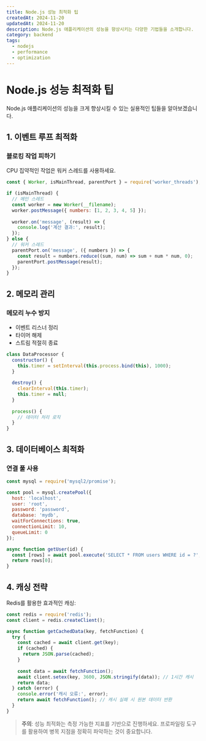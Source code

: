 ```yaml
---
title: Node.js 성능 최적화 팁
createdAt: 2024-11-20
updatedAt: 2024-11-20
description: Node.js 애플리케이션의 성능을 향상시키는 다양한 기법들을 소개합니다.
category: backend
tags:
  - nodejs
  - performance
  - optimization
---
```


# Node.js 성능 최적화 팁

Node.js 애플리케이션의 성능을 크게 향상시킬 수 있는 실용적인 팁들을 알아보겠습니다.

## 1. 이벤트 루프 최적화

### 블로킹 작업 피하기
CPU 집약적인 작업은 워커 스레드를 사용하세요.

```js
const { Worker, isMainThread, parentPort } = require('worker_threads');

if (isMainThread) {
  // 메인 스레드
  const worker = new Worker(__filename);
  worker.postMessage({ numbers: [1, 2, 3, 4, 5] });
  
  worker.on('message', (result) => {
    console.log('계산 결과:', result);
  });
} else {
  // 워커 스레드
  parentPort.on('message', ({ numbers }) => {
    const result = numbers.reduce((sum, num) => sum + num * num, 0);
    parentPort.postMessage(result);
  });
}
```

## 2. 메모리 관리

### 메모리 누수 방지
- 이벤트 리스너 정리
- 타이머 해제
- 스트림 적절히 종료

```js
class DataProcessor {
  constructor() {
    this.timer = setInterval(this.process.bind(this), 1000);
  }
  
  destroy() {
    clearInterval(this.timer);
    this.timer = null;
  }
  
  process() {
    // 데이터 처리 로직
  }
}
```

## 3. 데이터베이스 최적화

### 연결 풀 사용
```js
const mysql = require('mysql2/promise');

const pool = mysql.createPool({
  host: 'localhost',
  user: 'root',
  password: 'password',
  database: 'mydb',
  waitForConnections: true,
  connectionLimit: 10,
  queueLimit: 0
});

async function getUser(id) {
  const [rows] = await pool.execute('SELECT * FROM users WHERE id = ?', [id]);
  return rows[0];
}
```

## 4. 캐싱 전략

Redis를 활용한 효과적인 캐싱:

```js
const redis = require('redis');
const client = redis.createClient();

async function getCachedData(key, fetchFunction) {
  try {
    const cached = await client.get(key);
    if (cached) {
      return JSON.parse(cached);
    }
    
    const data = await fetchFunction();
    await client.setex(key, 3600, JSON.stringify(data)); // 1시간 캐시
    return data;
  } catch (error) {
    console.error('캐시 오류:', error);
    return await fetchFunction(); // 캐시 실패 시 원본 데이터 반환
  }
}
```

> **주의**: 성능 최적화는 측정 가능한 지표를 기반으로 진행하세요. 프로파일링 도구를 활용하여 병목 지점을 정확히 파악하는 것이 중요합니다.

